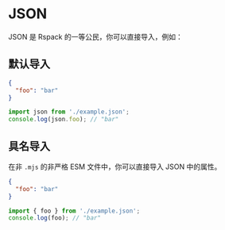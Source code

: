 # JSON

JSON 是 Rspack 的一等公民，你可以直接导入，例如：

## 默认导入

```json title="example.json"
{
  "foo": "bar"
}
```

```ts title="index.js"
import json from './example.json';
console.log(json.foo); // "bar"
```

## 具名导入

在非 `.mjs` 的非严格 ESM 文件中，你可以直接导入 JSON 中的属性。

```json title="example.json"
{
  "foo": "bar"
}
```

```ts title="index.js"
import { foo } from './example.json';
console.log(foo); // "bar"
```
